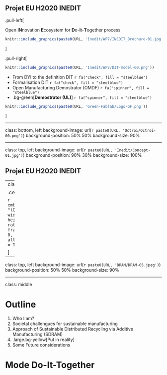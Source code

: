 
## Projet EU H2020 INEDIT

.pull-left[

Open **IN**novation **E**cosystem for **D**o-**I**t-**T**ogether process

```r
knitr::include_graphics(paste0(URL, 'Inedit/WP7/INEDIT_Brochure-01.jpg'))
```


]

.pull-right[

```r
knitr::include_graphics(paste0(URL, 'Inedit/WP2/DIT-model-00.png'))
```

- From DYI to the definition DIT `r fa("check", fill = "steelblue")`
- Formalisation DIT `r fa("check", fill = "steelblue")`
- Open Manufacturing Demostrator (OMDF) `r fa("spinner", fill = "steelblue")`
- .bg-green[**Demostrator (UL)**] `r fa("spinner", fill = "steelblue")`

```r
knitr::include_graphics(paste0(URL, 'Green-Fablab/Logo-GF.png'))
```

]


---

class: bottom, left
background-image: url(`r paste0(URL, 'Octroi/Octroi-00.png')`)
background-position: 50% 50%
background-size: 90%


---

class: top, left
background-image: url(`r paste0(URL, 'Inedit/Concept-01.jpg')`)
background-position: 90% 30%
background-size: 100%


## Projet EU H2020 INEDIT

---
class: middle

.center[

```r
embed_youtube(
  "tQgD4KITCVE",
  width = 1200,
  height = 600,
  ratio = "4by3",
  frameborder = 0,
  allowfullscreen = TRUE,
)
```

]

---

class: top, left
background-image: url(`r paste0(URL, 'DRAM/DRAM-05.jpeg')`)
background-position: 50% 50%
background-size: 90%


---
class: middle 

# Outline 

1.  Who I am?
1.  Societal challengues for sustainable manufacturing
1. Approach of Sustainable Distributed Recycling via Additive Manufacturing  (SDRAM) 
1. .large.bg-yellow[Put in reality]
1. Some Future considerations

# Mode **Do-It-Together**
